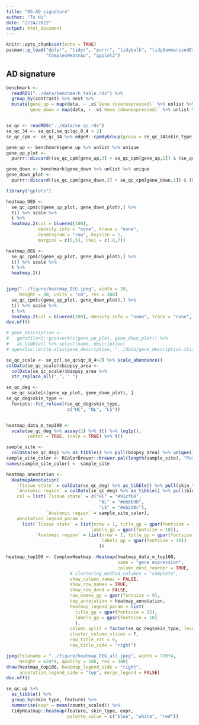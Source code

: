 ```yaml
---
title: "05-AD_signature"
author: "Tu Hu"
date: "2/24/2022"
output: html_document
---
```


```r
knitr::opts_chunk$set(echo = TRUE)
pacman::p_load("dplyr", "tidyr", "purrr", "tidybulk", "tidySummarizedExperiment",
               "ComplexHeatmap", "ggplot2")
```

## AD signature
```r
benchmark <- 
  readRDS("../data/benchmark_table.rds") %>% 
  group_by(contrast) %>% nest %>% 
  mutate(gene_up = map(data, ~ .x$`Gene (overexpressed)` %>% unlist %>% unique %>% discard(~.x == "")),
         gene_down = map(data, ~ .x$`Gene (downexpressed)` %>% unlist %>% unique %>% discard(~.x == "")))


se_qc <- readRDS("../data/se_qc.rds")
se_qc_34 <- se_qc[,se_qc$qc_0_4 > 2]
se_qc_cpm <- se_qc_34 %>% edgeR::cpmByGroup(group = se_qc_34$skin_type, log = T)

gene_up <- benchmark$gene_up %>% unlist %>% unique
gene_up_plot <- 
  purrr::discard((se_qc_cpm[gene_up,3] > se_qc_cpm[gene_up,1]) & (se_qc_cpm[gene_up,3] > se_qc_cpm[gene_up,2]), ~.x == FALSE) %>% names

gene_down <- benchmark$gene_down %>% unlist %>% unique
gene_down_plot <- 
  purrr::discard((se_qc_cpm[gene_down,3] < se_qc_cpm[gene_down,1]) & (se_qc_cpm[gene_down,3] < se_qc_cpm[gene_down,2]), ~.x == FALSE) %>% names

library("gplots")

heatmap_DEG <- 
  se_qc_cpm[c(gene_up_plot, gene_down_plot),] %>% 
  t() %>% scale %>% 
  t %>% 
  heatmap.2(col = bluered(100), 
            density.info = "none", trace = "none", 
            dendrogram = "row", keysize = 1, 
            margins = c(5,5), lhei = c(.8,7))

heatmap_DEG <- 
  se_qc_cpm[c(gene_up_plot, gene_down_plot),] %>% 
  t() %>% scale %>% 
  t %>% 
  heatmap.2() 


jpeg("../figure/heatmap_DEG.jpeg", width = 20, 
     height = 30, units = "cm", res = 300)
  se_qc_cpm[c(gene_up_plot, gene_down_plot),] %>% 
  t() %>% scale %>% 
  t %>% 
  heatmap.2(col = bluered(100), density.info = "none", trace = "none", dendrogram = "row", keysize = 1, margins = c(5,5), lhei = c(.8,7))
dev.off()

# gene_description <- 
#   gprofiler2::gconvert(c(gene_up_plot, gene_down_plot)) %>% 
#   as_tibble() %>% select(name, description)
# openxlsx::write.xlsx(gene_description, "../data/gene_description.xlsx")
```

```r
se_qc_scale <- se_qc[,se_qc$qc_0_4>2] %>% scale_abundance()
colData(se_qc_scale)$biopsy_area <- 
  colData(se_qc_scale)$biopsy_area %>% 
  str_replace_all("_", " ")

se_qc_deg <- 
  se_qc_scale[c(gene_up_plot, gene_down_plot), ]
se_qc_deg$skin_type <- 
  forcats::fct_relevel(se_qc_deg$skin_type,
                       c("HC", "NL", "LS"))


heatmap_data_m_top100 <-
  scale(se_qc_deg %>% assay(2) %>% t() %>% log1p(),
        center = TRUE, scale = TRUE) %>% t()

sample_site <- 
  colData(se_qc_deg) %>% as_tibble() %>% pull(biopsy_area) %>% unique()
sample_site_color <- RColorBrewer::brewer.pal(length(sample_site), "Pastel2")
names(sample_site_color) <- sample_site

heatmap_annotation <- 
  HeatmapAnnotation(
    `Tissue state` = colData(se_qc_deg) %>% as_tibble() %>% pull(skin_type), 
    `Anatomic region` = colData(se_qc_deg) %>% as_tibble() %>% pull(biopsy_area),
    col = list(`Tissue state` = c("HC" = "#91cf60",
                                   "NL" = "#eb8b9b", 
                                   "LS" = "#eb2d0c"),
               `Anatomic region` = sample_site_color),
    annotation_legend_param = 
      list(`Tissue state` = list(nrow = 1, title_gp = gpar(fontsize = 12),
                                labels_gp = gpar(fontsize = 10)),
           `Anatomic region` = list(nrow = 1, title_gp = gpar(fontsize = 12),
                                    labels_gp = gpar(fontsize = 10))
                                   ))

heatmap_top100 <- ComplexHeatmap::Heatmap(heatmap_data_m_top100,
                                          name = "gene expression",
                                          column_dend_reorder = TRUE,
                        # clustering_method_columns = "complete",
                        show_column_names = FALSE,
                        show_row_names = TRUE,
                        show_row_dend = FALSE,
                        row_names_gp = gpar(fontsize = 9),
                        top_annotation = heatmap_annotation,
                        heatmap_legend_param = list(
                          title_gp = gpar(fontsize = 12),
                          labels_gp = gpar(fontsize = 10)
                          ),
                        column_split = factor(se_qc_deg$skin_type, levels = c("LS", "NL", "HC")),
                        cluster_column_slices = F,
                        row_title_rot = 0,
                        row_title_side = "right")

jpeg(filename = "../figure/heatmap_DEG_all.jpeg", width = 720*4, 
     height = 624*4, quality = 100, res = 300)
draw(heatmap_top100, heatmap_legend_side = "right",
     annotation_legend_side = "top", merge_legend = FALSE)
dev.off()
```

```r
se_qc_up %>% 
  as_tibble() %>% 
  group_by(skin_type, feature) %>% 
  summarise(expr = mean(counts_scaled)) %>% 
  tidyHeatmap::heatmap(feature, skin_type, expr, 
                       palette_value = c("blue", "white", "red"))
```



